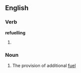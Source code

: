 ==English==

===Verb===
'''refuelling'''

# {{present participle of|[[refuel]]}}

===Noun===
{{en-noun|-}}

# The provision of additional [[fuel]]